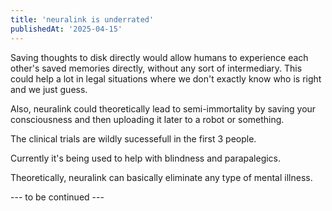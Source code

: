 ```yaml
---
title: 'neuralink is underrated'
publishedAt: '2025-04-15'
---
```


Saving thoughts to disk directly would allow humans to experience each other's saved memories directly, without any sort of intermediary. This could help a lot in legal situations where we don't exactly know who is right and we just guess.

Also, neuralink could theoretically lead to semi-immortality by saving your consciousness
and then uploading it later to a robot or something.

The clinical trials are wildly sucessefull in the first 3 people.

Currently it's being used to help with blindness and parapalegics. 

Theoretically, neuralink can basically eliminate any type of mental illness.

--- to be continued ---